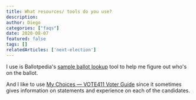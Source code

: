 ```yaml
---
title: What resources/ tools do you use?
description:
author: Diego
categories: ["faqs"]
date: 2020-08-07
featured: false
tags: []
relatedArticles: ['next-election']
---
```

I use is Ballotpedia's [sample ballot lookup](https://ballotpedia.org/Sample_Ballot_Lookup) tool to help me figure out who's on the ballot.

And I like to use [My Choices — VOTE411 Voter Guide](http://onyourballot.vote411.org/) since it sometimes gives information on statements and experience on each of the candidates.

